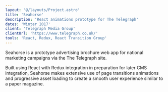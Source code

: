 ```yaml
---
layout: '@/layouts/Project.astro'
title: 'Seahorse'
description: 'React animations prototype for The Telegraph'
dates: 'Winter 2017'
client: 'Telegraph Media Group'
clientUrl: 'https://www.telegraph.co.uk/'
tools: 'React, Redux, React Transition Group'
---
```


Seahorse is a prototype advertising brochure web app for national marketing campaigns via the The Telegraph site.

Built using React with Redux integration in preparation for later CMS integration, Seahorse makes extensive use of page transitions animations and progressive asset loading to create a smooth user experience similar to a paper magazine.
